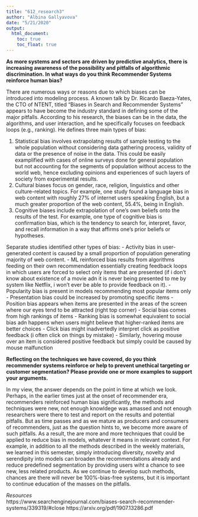 ```yaml
---
title: "612_research3"
author: "Albina Gallyavova"
date: "5/21/2020"
output:
  html_document:
    toc: true
    toc_float: true
---
```


**As more systems and sectors are driven by predictive analytics, there is increasing awareness of the possibility and pitfalls of algorithmic discrimination. In what ways do you think Recommender Systems reinforce human bias?**   

There are numerous ways or reasons due to which biases can be introduced into modeling process. A known talk by Dr. Ricardo Baeza-Yates, the CTO of NTENT, titled “Biases in Search and Recommender Systems” appears to have become the industry standard in defining some of the major pitfalls. According to his research, the biases can be in the data, the algorithms, and user interaction, and he specifically focuses on feedback loops (e.g., ranking). He defines three main types of bias:

1. Statistical bias involves extrapolatng results of sample testing to the whole population without considering data gathering process, validity of data or the presence of noise in the data. This could be easily examplified with cases of online surveys done for general population but not accounting for the segments of population without access to the world web, hence excluding opinions and experiences of such layers of society from experimental results.
2. Cultural biases focus on gender, race, religion, linguistics and other culture-related topics. For example, one study found a language bias in web content with roughly 27% of internet users speaking English, but a much greater proportion of the web content, 55.4%, being in English.
3. Cognitive biases include extrapolation of one's own beliefs onto the results of the test. For example, one type of cognitive bias is confirmation bias, which is the tendency to search for, interpret, favor, and recall information in a way that affirms one’s prior beliefs or hypotheses.

Separate studies identified other types of bias:
- Activity bias in user-generated content is caused by a small proportion of population generating majority of web content.
- ML reinforced bias results from algorithms feeding on their own recommendation essentially creating feedback loops in which users are forced to select only items that are presented (if i don't know about existence of a movie adn it is never being presented to me by system like Netflix, i won't ever be able to provide feedback on it).
- Popularity bias is present in models recommending most popular items only
- Presentation bias could be increased by promoting specific items
- Position bias appears when items are presented in the areas of the screen where our eyes tend to be attracted (right top corner)
- Social bias comes from high rankings of items
- Ranking bias is somewhat equivalent to social bias adn happens when users might believe that higher-ranked items are better choices
- Click bias might inadvertedly interpret click as positive feedback (i often click on things by mistake)
- Similarly, hovering mouse over an item is considered positive feedback but simply could be caused by mouse malfunction

**Reflecting on the techniques we have covered, do you think recommender systems reinforce or help to prevent unethical targeting or customer segmentation?  Please provide one or more examples to support your arguments.**    

In my view, the answer depends on the point in time at which we look. Perhaps, in the earlier times just at the onset of recommender era, recommenders reinforced human bias significantly, the methods and techniques were new, not enough knowldege was amassed and not enough researchers were there to test and report on the results and potential pitfalls. But as time passes and as we mature as producers and consumers of recommenders, just as the question hints to, we become more aware of such pitfalls. As a result, the are more and more techniques that could be applied to reduce bias in models, whatever it means in relevant context. For example, in addition to all the methods described in the weekly materials, we learned in this semester, simply introducing diversity, novelty and serendipity into models can broaden the recommendations already and reduce predefined segmentation by providing users wiht a chance to see new, less related products. As we continue to develop such methods, chances are there will never be 100%-bias-free systems, but it is important to continue education of the masses on the pitfalls.

*Resources*  
https://www.searchenginejournal.com/biases-search-recommender-systems/339319/#close
https://arxiv.org/pdf/1907.13286.pdf